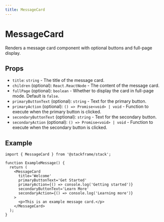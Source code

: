 ```yaml
---
title: MessageCard
---
```


# MessageCard

Renders a message card component with optional buttons and full-page display.

## Props

- `title`: `string` - The title of the message card.
- `children` (optional): `React.ReactNode` - The content of the message card.
- `fullPage` (optional): `boolean` - Whether to display the card in full-page mode. Default is `false`.
- `primaryButtonText` (optional): `string` - Text for the primary button.
- `primaryAction` (optional): `() => Promise<void> | void` - Function to execute when the primary button is clicked.
- `secondaryButtonText` (optional): `string` - Text for the secondary button.
- `secondaryAction` (optional): `() => Promise<void> | void` - Function to execute when the secondary button is clicked.

## Example

```tsx
import { MessageCard } from '@stackframe/stack';

function ExampleMessage() {
  return (
    <MessageCard
      title='Welcome'
      primaryButtonText='Get Started'
      primaryAction={() => console.log('Getting started')}
      secondaryButtonText='Learn More'
      secondaryAction={() => console.log('Learning more')}
    >
      <p>This is an example message card.</p>
    </MessageCard>
  );
}
```